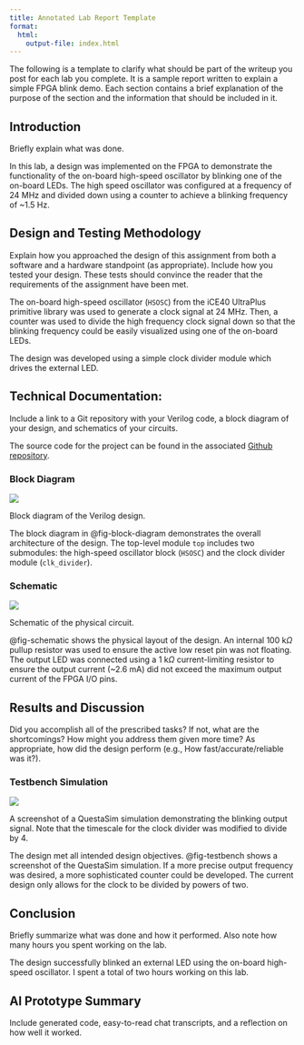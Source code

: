 ```yaml
---
title: Annotated Lab Report Template
format:
  html:
    output-file: index.html
---
```


::: {.callout-tip title="Annotated Report Template"}
The following is a template to clarify what should be part of the writeup you post for each lab you complete.
It is a sample report written to explain a simple FPGA blink demo.
Each section contains a brief explanation of the purpose of the section and the information that should be included in it.
:::

## Introduction

::: {.callout-note title="Introduction" }
Briefly explain what was done.
:::

In this lab, a design was implemented on the FPGA to demonstrate the functionality of the on-board high-speed oscillator by blinking one of the on-board LEDs.
The high speed oscillator was configured at a frequency of 24 MHz and divided down using a counter to achieve a blinking frequency of ~1.5 Hz.

## Design and Testing Methodology

::: {.callout-note title="Design and Testing Methodology" }
Explain how you approached the design of this assignment from both a software and a hardware standpoint (as appropriate). Include how you tested your design. These tests should convince the reader that the requirements of the assignment have been met.
:::

The on-board high-speed oscillator (`HSOSC`) from the iCE40 UltraPlus primitive library was used to generate a clock signal at 24 MHz.
Then, a counter was used to divide the high frequency clock signal down so that the blinking frequency could be easily visualized using one of the on-board LEDs.

The design was developed using a simple clock divider module which drives the external LED.

## Technical Documentation:

::: {.callout-note title="Technical Documentation" }
Include a link to a Git repository with your Verilog code, a block diagram of your design, and schematics of your circuits.
:::

The source code for the project can be found in the associated [Github repository](https://github.com/HMC-E155/fpga-blink-test-demo).

### Block Diagram

::: {#fig-block-diagram}
![](images/block-diagram.png)

Block diagram of the Verilog design.
:::

The block diagram in @fig-block-diagram demonstrates the overall architecture of the design.
The top-level module `top` includes two submodules: the high-speed oscillator block (`HSOSC`) and the clock divider module (`clk_divider`).

### Schematic
::: {#fig-schematic}
![](images/schematic.png)

Schematic of the physical circuit.
:::

@fig-schematic shows the physical layout of the design.
An internal 100 k$\Omega$ pullup resistor was used to ensure the active low reset pin was not floating.
The output LED was connected using a 1 k$\Omega$ current-limiting resistor to ensure the output current (~2.6 mA) did not exceed the maximum output current of the FPGA I/O pins.

## Results and Discussion

::: {.callout-note title="Results and Discussion" }
Did you accomplish all of the prescribed tasks? If not, what are the shortcomings? How might you address them given more time? As appropriate, how did the design perform (e.g., How fast/accurate/reliable was it?).
:::

### Testbench Simulation

::: {#fig-testbench}

![](images/testbench-screenshot.png)

A screenshot of a QuestaSim simulation demonstrating the blinking output signal. Note that the timescale for the clock divider was modified to divide by 4.
:::

The design met all intended design objectives.
@fig-testbench shows a screenshot of the QuestaSim simulation.
If a more precise output frequency was desired, a more sophisticated counter could be developed.
The current design only allows for the clock to be divided by powers of two.

## Conclusion

::: {.callout-note title="Conclusion" }
Briefly summarize what was done and how it performed. Also note how many hours you spent working on the lab.
:::

The design successfully blinked an external LED using the on-board high-speed oscillator.
I spent a total of two hours working on this lab.

## AI Prototype Summary

Include generated code, easy-to-read chat transcripts, and a reflection on how well it worked.